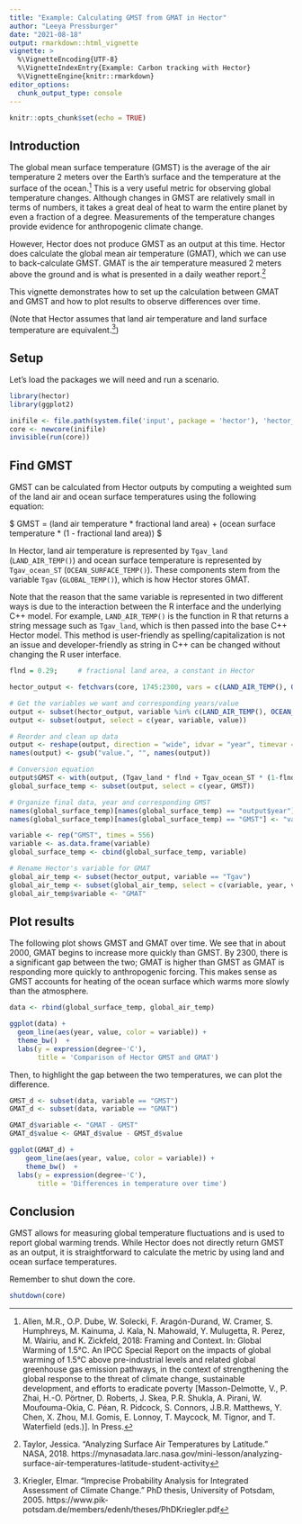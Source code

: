```yaml
---
title: "Example: Calculating GMST from GMAT in Hector"
author: "Leeya Pressburger"
date: "2021-08-18"
output: rmarkdown::html_vignette
vignette: >
  %\VignetteEncoding{UTF-8}
  %\VignetteIndexEntry{Example: Carbon tracking with Hector}
  %\VignetteEngine{knitr::rmarkdown}
editor_options: 
  chunk_output_type: console
---
```


```r
knitr::opts_chunk$set(echo = TRUE)
```

## Introduction

The global mean surface temperature (GMST) is the average of the air temperature 2 meters over the Earth's surface and the temperature at the surface of the ocean.^[Allen, M.R., O.P. Dube, W. Solecki, F. Aragón-Durand, W. Cramer, S. Humphreys, M. Kainuma, J. Kala, N. Mahowald, Y. Mulugetta, R. Perez, M. Wairiu, and K. Zickfeld, 2018: Framing and Context. In: Global Warming of 1.5°C. An IPCC Special Report on the impacts of global warming of 1.5°C above pre-industrial levels and related global greenhouse gas emission pathways, in the context of strengthening the global response to the threat of climate change, sustainable development, and efforts to eradicate poverty [Masson-Delmotte, V., P. Zhai, H.-O. Pörtner, D. Roberts, J. Skea, P.R. Shukla, A. Pirani, W. Moufouma-Okia, C. Péan, R. Pidcock, S. Connors, J.B.R. Matthews, Y. Chen, X. Zhou, M.I. Gomis, E. Lonnoy, T. Maycock, M. Tignor, and T. Waterfield (eds.)]. In Press.] This is a very useful metric for observing global temperature changes. Although changes in GMST are relatively small in terms of numbers, it takes a great deal of heat to warm the entire planet by even a fraction of a degree. Measurements of the temperature changes provide evidence for anthropogenic climate change.

However, Hector does not produce GMST as an output at this time. Hector does calculate the global mean air temperature (GMAT), which we can use to back-calculate GMST. GMAT is the air temperature measured 2 meters above the ground and is what is presented in a daily weather report.^[Taylor, Jessica. "Analyzing Surface Air Temperatures by Latitude." NASA, 2018. https://mynasadata.larc.nasa.gov/mini-lesson/analyzing-surface-air-temperatures-latitude-student-activity] 

This vignette demonstrates how to set up the calculation between GMAT and GMST and how to plot results to observe differences over time. 

(Note that Hector assumes that land air temperature and land surface temperature are equivalent.^[Kriegler, Elmar. "Imprecise Probability Analysis
for Integrated Assessment of Climate Change." PhD thesis, University of Potsdam, 2005. https://www.pik-potsdam.de/members/edenh/theses/PhDKriegler.pdf])

## Setup

Let's load the packages we will need and run a scenario.

``` r
library(hector)
library(ggplot2)

inifile <- file.path(system.file('input', package = 'hector'), 'hector_rcp45.ini')
core <- newcore(inifile)
invisible(run(core))
```


## Find GMST

GMST can be calculated from Hector outputs by computing a weighted sum of the land air and ocean surface temperatures using the following equation:

$ GMST = (land air temperature * fractional land area) + (ocean surface temperature * (1 - fractional land area)) $

In Hector, land air temperature is represented by `Tgav_land` (`LAND_AIR_TEMP()`) and ocean surface temperature is represented by `Tgav_ocean_ST` (`OCEAN_SURFACE_TEMP()`). These components stem from the variable `Tgav` (`GLOBAL_TEMP()`), which is how Hector stores GMAT.

Note that the reason that the same variable is represented in two different ways is due to the interaction between the R interface and the underlying C++ model. For example, `LAND_AIR_TEMP()` is the function in R that returns a string message such as `Tgav_land`, which is then passed into the base C++ Hector model. This method is user-friendly as spelling/capitalization is not an issue and developer-friendly as string in C++ can be changed without changing the R user interface.

``` r
flnd = 0.29;     # fractional land area, a constant in Hector

hector_output <- fetchvars(core, 1745:2300, vars = c(LAND_AIR_TEMP(), OCEAN_SURFACE_TEMP(), GLOBAL_TEMP()))

# Get the variables we want and corresponding years/value
output <- subset(hector_output, variable %in% c(LAND_AIR_TEMP(), OCEAN_SURFACE_TEMP()))
output <- subset(output, select = c(year, variable, value))

# Reorder and clean up data
output <- reshape(output, direction = "wide", idvar = "year", timevar = "variable")
names(output) <- gsub("value.", "", names(output))

# Conversion equation
output$GMST <- with(output, (Tgav_land * flnd + Tgav_ocean_ST * (1-flnd)))
global_surface_temp <- subset(output, select = c(year, GMST))

# Organize final data, year and corresponding GMST
names(global_surface_temp)[names(global_surface_temp) == "output$year"] <- "year"
names(global_surface_temp)[names(global_surface_temp) == "GMST"] <- "value"

variable <- rep("GMST", times = 556)
variable <- as.data.frame(variable)
global_surface_temp <- cbind(global_surface_temp, variable)

# Rename Hector's variable for GMAT
global_air_temp <- subset(hector_output, variable == "Tgav")
global_air_temp <- subset(global_air_temp, select = c(variable, year, value))
global_air_temp$variable <- "GMAT"

```

## Plot results

The following plot shows GMST and GMAT over time. We see that in about 2000, GMAT begins to increase more quickly than GMST. By 2300, there is a significant gap between the two; GMAT is higher than GMST as GMAT is responding more quickly to anthropogenic forcing. This makes sense as GMST accounts for heating of the ocean surface which warms more slowly than the atmosphere. 

``` r

data <- rbind(global_surface_temp, global_air_temp)

ggplot(data) + 
  geom_line(aes(year, value, color = variable)) + 
  theme_bw()  + 
  labs(y = expression(degree~'C'), 
       title = 'Comparison of Hector GMST and GMAT')

```


Then, to highlight the gap between the two temperatures, we can plot the difference.

``` r

GMST_d <- subset(data, variable == "GMST")
GMAT_d <- subset(data, variable == "GMAT")

GMAT_d$variable <- "GMAT - GMST"
GMAT_d$value <- GMAT_d$value - GMST_d$value

ggplot(GMAT_d) + 
    geom_line(aes(year, value, color = variable)) + 
    theme_bw()  + 
  labs(y = expression(degree~'C'), 
       title = 'Differences in temperature over time')

```

## Conclusion

GMST allows for measuring global temperature fluctuations and is used to report global warming trends. While Hector does not directly return GMST as an output, it is straightforward to calculate the metric by using land and ocean surface temperatures. 

Remember to shut down the core.

``` r
shutdown(core)
```
